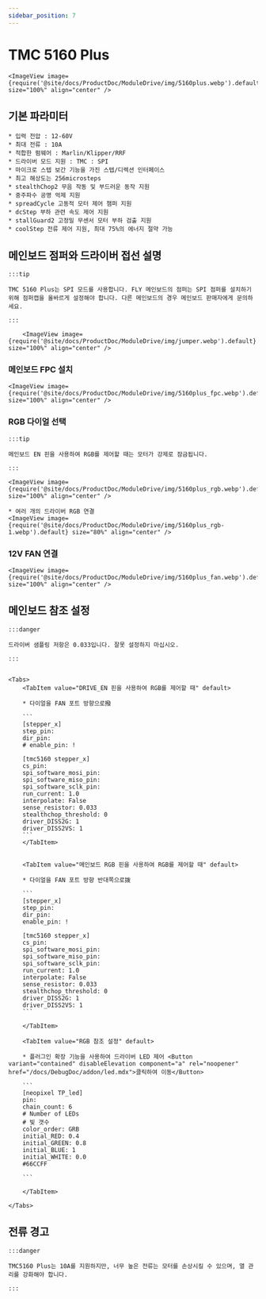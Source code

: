 ```yaml
---
sidebar_position: 7
---
```


# TMC 5160 Plus

    <ImageView image={require('@site/docs/ProductDoc/ModuleDrive/img/5160plus.webp').default} size="100%" align="center" />

## 기본 파라미터

    * 입력 전압 : 12-60V
    * 최대 전류 : 10A
    * 적합한 펌웨어 : Marlin/Klipper/RRF
    * 드라이버 모드 지원 : TMC : SPI
    * 마이크로 스텝 보간 기능을 가진 스텝/디렉션 인터페이스
    * 최고 해상도는 256microsteps
    * stealthChop2 무음 작동 및 부드러운 동작 지원
    * 중주파수 공명 억제 지원
    * spreadCycle 고동적 모터 제어 챔퍼 지원
    * dcStep 부하 관련 속도 제어 지원
    * stallGuard2 고정밀 무센서 모터 부하 검출 지원
    * coolStep 전류 제어 지원, 최대 75%의 에너지 절약 가능

## 메인보드 점퍼와 드라이버 접선 설명

    :::tip

    TMC 5160 Plus는 SPI 모드를 사용합니다. FLY 메인보드의 점퍼는 SPI 점퍼를 설치하기 위해 점퍼캡을 올바르게 설정해야 합니다. 다른 메인보드의 경우 메인보드 판매자에게 문의하세요.

    :::

        <ImageView image={require('@site/docs/ProductDoc/ModuleDrive/img/jumper.webp').default} size="100%" align="center" />

### 메인보드 FPC 설치

    <ImageView image={require('@site/docs/ProductDoc/ModuleDrive/img/5160plus_fpc.webp').default} size="100%" align="center" />

### RGB 다이얼 선택

    :::tip

    메인보드 EN 핀을 사용하여 RGB를 제어할 때는 모터가 강제로 잠금됩니다.

    :::

    <ImageView image={require('@site/docs/ProductDoc/ModuleDrive/img/5160plus_rgb.webp').default} size="100%" align="center" />
    
    * 여러 개의 드라이버 RGB 연결
    <ImageView image={require('@site/docs/ProductDoc/ModuleDrive/img/5160plus_rgb-1.webp').default} size="80%" align="center" />


### 12V FAN 연결

    <ImageView image={require('@site/docs/ProductDoc/ModuleDrive/img/5160plus_fan.webp').default} size="100%" align="center" />

## 메인보드 참조 설정

    :::danger

    드라이버 샘플링 저항은 0.033입니다. 잘못 설정하지 마십시오.

    :::


    <Tabs>
        <TabItem value="DRIVE_EN 핀을 사용하여 RGB를 제어할 때" default>
        
        * 다이얼을 FAN 포트 방향으로撥

        ```
        [stepper_x]
        step_pin: 
        dir_pin: 
        # enable_pin: !

        [tmc5160 stepper_x]
        cs_pin: 
        spi_software_mosi_pin: 
        spi_software_miso_pin: 
        spi_software_sclk_pin: 
        run_current: 1.0
        interpolate: False
        sense_resistor: 0.033
        stealthchop_threshold: 0
        driver_DISS2G: 1
        driver_DISS2VS: 1
        ```
        </TabItem>


        <TabItem value="메인보드 RGB 핀을 사용하여 RGB를 제어할 때" default>
        
        * 다이얼을 FAN 포트 방향 반대쪽으로拨

        ```
        [stepper_x]
        step_pin: 
        dir_pin: 
        enable_pin: !
        
        [tmc5160 stepper_x]
        cs_pin: 
        spi_software_mosi_pin: 
        spi_software_miso_pin: 
        spi_software_sclk_pin: 
        run_current: 1.0
        interpolate: False
        sense_resistor: 0.033
        stealthchop_threshold: 0
        driver_DISS2G: 1
        driver_DISS2VS: 1
        ```  

        </TabItem>

        <TabItem value="RGB 참조 설정" default>

        * 플러그인 확장 기능을 사용하여 드라이버 LED 제어 <Button variant="contained" disableElevation component="a" rel="noopener" href="/docs/DebugDoc/addon/led.mdx">클릭하여 이동</Button>

        ```
        [neopixel TP_led]
        pin: 
        chain_count: 6
        # Number of LEDs
        # 빛 갯수
        color_order: GRB
        initial_RED: 0.4    
        initial_GREEN: 0.8
        initial_BLUE: 1
        initial_WHITE: 0.0
        #66CCFF 

        ```  

        </TabItem>

    </Tabs>

## 전류 경고

    :::danger

    TMC5160 Plus는 10A를 지원하지만, 너무 높은 전류는 모터를 손상시킬 수 있으며, 열 관리를 강화해야 합니다.

    :::
